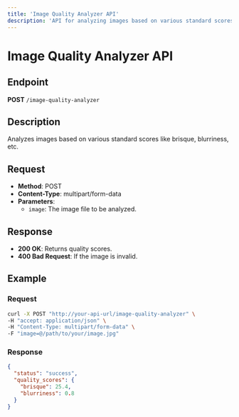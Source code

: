 ```yaml
---
title: 'Image Quality Analyzer API'
description: 'API for analyzing images based on various standard scores'
---
```


# Image Quality Analyzer API

## Endpoint

**POST** `/image-quality-analyzer`

## Description

Analyzes images based on various standard scores like brisque, blurriness, etc.

## Request

- **Method**: POST
- **Content-Type**: multipart/form-data
- **Parameters**:
  - `image`: The image file to be analyzed.

## Response

- **200 OK**: Returns quality scores.
- **400 Bad Request**: If the image is invalid.

## Example

### Request

```bash
curl -X POST "http://your-api-url/image-quality-analyzer" \
-H "accept: application/json" \
-H "Content-Type: multipart/form-data" \
-F "image=@/path/to/your/image.jpg"
```

### Response

```json
{
  "status": "success",
  "quality_scores": {
    "brisque": 25.4,
    "blurriness": 0.8
  }
}
``` 